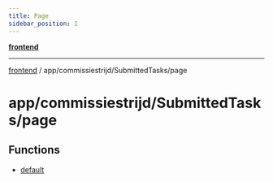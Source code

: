 ```yaml
---
title: Page
sidebar_position: 1
---
```


[**frontend**](./page/../../../..)

***

[frontend](./page/../../../..) / app/commissiestrijd/SubmittedTasks/page

# app/commissiestrijd/SubmittedTasks/page

## Functions

- [default](./page/functions/default)
